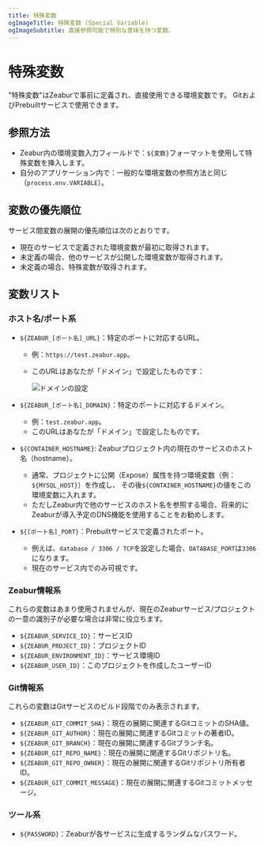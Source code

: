 ```yaml
---
title: 特殊変数
ogImageTitle: 特殊変数 (Special Variable)
ogImageSubtitle: 直接参照可能で特別な意味を持つ変数。
---
```


# 特殊変数

"特殊変数"はZeaburで事前に定義され、直接使用できる環境変数です。
GitおよびPrebuiltサービスで使用できます。

## 参照方法

- Zeabur内の環境変数入力フィールドで：`${変数}`フォーマットを使用して特殊変数を挿入します。
- 自分のアプリケーション内で：一般的な環境変数の参照方法と同じ（`process.env.VARIABLE`）。

## 変数の優先順位

サービス間変数の展開の優先順位は次のとおりです。

- 現在のサービスで定義された環境変数が最初に取得されます。
- 未定義の場合、他のサービスが公開した環境変数が取得されます。
- 未定義の場合、特殊変数が取得されます。

## 変数リスト

### ホスト名/ポート系

- `${ZEABUR_[ポート名]_URL}`：特定のポートに対応するURL。
  - 例：`https://test.zeabur.app`。
  - このURLはあなたが「ドメイン」で設定したものです：

    ![ドメインの設定](/deploy/special-variables/domain-port-customization.png)

- `${ZEABUR_[ポート名]_DOMAIN}`：特定のポートに対応するドメイン。
  - 例：`test.zeabur.app`。
  - このURLはあなたが「ドメイン」で設定したものです。
- `${CONTAINER_HOSTNAME}`: Zeaburプロジェクト内の現在のサービスのホスト名（hostname）。
    - 通常、プロジェクトに公開（Expose）属性を持つ環境変数（例：`${MYSQL_HOST}`）を作成し、
      その後`${CONTAINER_HOSTNAME}`の値をこの環境変数に入れます。
    - ただしZeabur内で他のサービスのホスト名を参照する場合、将来的にZeaburが導入予定のDNS機能を使用することをお勧めします。
- `${[ポート名]_PORT}`：Prebuiltサービスで定義されたポート。
    - 例えば、`database / 3306 / TCP`を設定した場合、`DATABASE_PORT`は`3306`になります。
    - 現在のサービス内でのみ可視です。

### Zeabur情報系

これらの変数はあまり使用されませんが、現在のZeaburサービス/プロジェクトの一意の識別子が必要な場合は非常に役立ちます。


- `${ZEABUR_SERVICE_ID}`：サービスID
- `${ZEABUR_PROJECT_ID}`：プロジェクトID
- `${ZEABUR_ENVIRONMENT_ID}`：サービス環境ID
- `${ZEABUR_USER_ID}`：このプロジェクトを作成したユーザーID

### Git情報系

これらの変数はGitサービスのビルド段階でのみ表示されます。

- `${ZEABUR_GIT_COMMIT_SHA}`：現在の展開に関連するGitコミットのSHA値。
- `${ZEABUR_GIT_AUTHOR}`：現在の展開に関連するGitコミットの著者ID。
- `${ZEABUR_GIT_BRANCH}`：現在の展開に関連するGitブランチ名。
- `${ZEABUR_GIT_REPO_NAME}`：現在の展開に関連するGitリポジトリ名。
- `${ZEABUR_GIT_REPO_OWNER}`：現在の展開に関連するGitリポジトリ所有者ID。
- `${ZEABUR_GIT_COMMIT_MESSAGE}`：現在の展開に関連するGitコミットメッセージ。

### ツール系

- `${PASSWORD}`：Zeaburが各サービスに生成するランダムなパスワード。